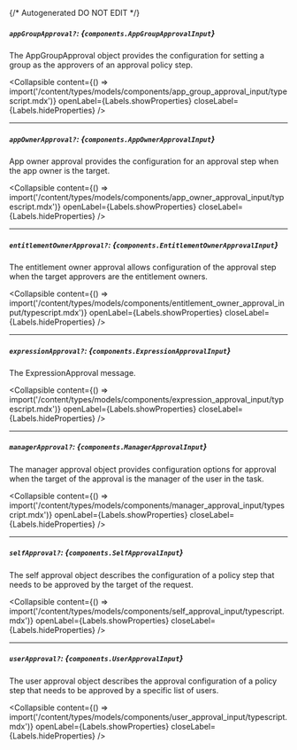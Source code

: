 {/* Autogenerated DO NOT EDIT  */}

##### `appGroupApproval?`: *{`components.AppGroupApprovalInput`}*
The AppGroupApproval object provides the configuration for setting a group as the approvers of an approval policy step.

<Collapsible content={() => import('/content/types/models/components/app_group_approval_input/typescript.mdx')} openLabel={Labels.showProperties} closeLabel={Labels.hideProperties} />


---
##### `appOwnerApproval?`: *{`components.AppOwnerApprovalInput`}*
App owner approval provides the configuration for an approval step when the app owner is the target.

<Collapsible content={() => import('/content/types/models/components/app_owner_approval_input/typescript.mdx')} openLabel={Labels.showProperties} closeLabel={Labels.hideProperties} />


---
##### `entitlementOwnerApproval?`: *{`components.EntitlementOwnerApprovalInput`}*
The entitlement owner approval allows configuration of the approval step when the target approvers are the entitlement owners.

<Collapsible content={() => import('/content/types/models/components/entitlement_owner_approval_input/typescript.mdx')} openLabel={Labels.showProperties} closeLabel={Labels.hideProperties} />


---
##### `expressionApproval?`: *{`components.ExpressionApprovalInput`}*
The ExpressionApproval message.

<Collapsible content={() => import('/content/types/models/components/expression_approval_input/typescript.mdx')} openLabel={Labels.showProperties} closeLabel={Labels.hideProperties} />


---
##### `managerApproval?`: *{`components.ManagerApprovalInput`}*
The manager approval object provides configuration options for approval when the target of the approval is the manager of the user in the task.

<Collapsible content={() => import('/content/types/models/components/manager_approval_input/typescript.mdx')} openLabel={Labels.showProperties} closeLabel={Labels.hideProperties} />


---
##### `selfApproval?`: *{`components.SelfApprovalInput`}*
The self approval object describes the configuration of a policy step that needs to be approved by the target of the request.

<Collapsible content={() => import('/content/types/models/components/self_approval_input/typescript.mdx')} openLabel={Labels.showProperties} closeLabel={Labels.hideProperties} />


---
##### `userApproval?`: *{`components.UserApprovalInput`}*
The user approval object describes the approval configuration of a policy step that needs to be approved by a specific list of users.

<Collapsible content={() => import('/content/types/models/components/user_approval_input/typescript.mdx')} openLabel={Labels.showProperties} closeLabel={Labels.hideProperties} />



